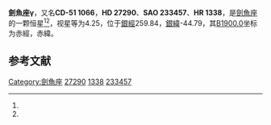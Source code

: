 {{Starbox begin
| name = 劍魚座γ
}}
{{Starbox observe
| epoch = [[J2000.0|J2000.0]]
| constell = [[劍魚座|劍魚座]]<ref name=SIMBAD>{{cite web
 | url=http://simbad.u-strasbg.fr/simbad/sim-id?Ident=HR+1338
 | title =Pulsating variable Star
 | publisher=Centre de Données astronomiques de Strasbourg
 | work=SIMBAD
 | accessdate=2012-07-13}}</ref><ref name=DATA>{{cite web
 | url=http://vizier.u-strasbg.fr/viz-bin/VizieR-5?-out.add=.&-source=5050&-corr=PK=HR&-out.max=9999&HR=1338
 | title=VizieR Detailed Page
 | accessdate=2012-07-13
 | archive-date=2016-03-05
 | archive-url=https://web.archive.org/web/20160305012133/http://vizier.u-strasbg.fr/viz-bin/VizieR-5?-out.add=.&-source=5050&-corr=PK=HR&-out.max=9999&HR=1338
 | dead-url=no
 }}</ref>
| 星官 = 
| ra = {{RA|4|16|1.6}}<ref name=SIMBAD /><ref name=DATA />
| dec = {{DEC|-51|29|12}}<ref name=SIMBAD /><ref name=DATA />
| appmag_v = 4.25<ref name=SIMBAD /><ref name=DATA />
}}
{{Starbox character
| class = F4III<ref name=SIMBAD /><ref name=DATA />
| b-v = 0.3<ref name=SIMBAD /><ref name=DATA />
| u-b = 0.03<ref name=SIMBAD /><ref name=DATA />
| r-i = 0.16<ref name=SIMBAD /><ref name=DATA />
| variable = 
}}
{{Starbox astrometry
| radial_v = 0.03
| prop_mo_ra = 25
| parallax = 0.061
| p_error = 
}}
{{Starbox catalog
| names =CD-51 1066，[[SAO星表|SAO]] 233457，[[HD星表|HD]] 27290，[[HR星表|HR]] 1338}}
{{Starbox reference |Simbad=HR+1338}}
{{Starbox end}}

'''劍魚座γ'''，又名'''CD-51 1066'''，'''HD 27290'''、'''SAO 233457'''、'''HR 1338'''，是[[劍魚座|劍魚座]]的一颗恒星<ref name=SIMBAD /><ref name=DATA />，视星等为4.25，位于[[銀道座標系|銀經]]259.84，[[銀道座標系|銀緯]]-44.79，其[[B1900.0|B1900.0]]坐标为赤經{{RA|4|13|24.3}}，赤緯{{DEC|-51|-44.79|19}}。

== 参考文献 ==
{{reflist}}

{{star-stub}}

{{劍魚座恒星}}
[[Category:劍魚座|Category:劍魚座]]
[[Category:HD和HDE天體|27290]]
[[Category:HR天體|1338]]
[[Category:SAO天體|233457]]